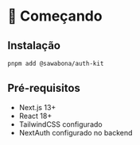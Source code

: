 # 🚀 Começando

## Instalação

```bash
pnpm add @sawabona/auth-kit
```

## Pré-requisitos

- Next.js 13+
- React 18+
- TailwindCSS configurado
- NextAuth configurado no backend